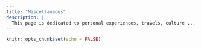 ```yaml
---
title: "Miscellaneous"
description: |
  This page is dedicated to personal experiences, travels, culture ...
---
```


```r
knitr::opts_chunk$set(echo = FALSE)
```

